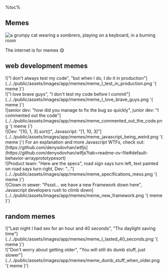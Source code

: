 %toc%

<article>

# Memes

![a grumpy cat wearing a sombrero, playing on a keyboard, in a burning room](../../public/assets/images/app/memes/banner.png '{ banner }')

The internet is for memes 😋

## web development memes

<div className="grid">
    <div>
        !["I don't always test my code", "but when I do, I do it in production"](../../public/assets/images/app/memes/meme_I_test_in_production.png '{ meme }')
    </div>
    <div>
        !["I love brave guys", "I don't test my code before I commit"](../../public/assets/images/app/memes/meme_I_love_brave_guys.png '{ meme }')
    </div>
    <div>
        ![senior dev: "how did you manage to fix the bug so quickly", junior dev: "I commented out the code"](../../public/assets/images/app/memes/meme_commented_out_the_code.png '{ meme }')
    </div>
    <div>
        ![Dev: "[10, 1, 3].sort()", Javascript: "[1, 10, 3]"](../../public/assets/images/app/memes/meme_javascript_being_weird.png '{ meme }')
        For an explanation and more Javascript WTFs, check out: [https://github.com/denysdovhan/wtfjs](https://github.com/denysdovhan/wtfjs?tab=readme-ov-file#default-behavior-arrayprototypesort)
    </div>
    <div>
        ![Product team: "Here are the specs", road sign says turn left, text painted on road says turn right, Dev: "..."](../../public/assets/images/app/memes/meme_specifications_mess.png '{ meme }')
    </div>
    <div>
        ![Clown in sewer: "Pssst... we have a new Framework down here", Javascript developers rush to climb down](../../public/assets/images/app/memes/meme_new_framework.png '{ meme }')
    </div>
</div>

## random memes

<div className="grid">
    <div>
        !["Last night I had sex for an hour and 40 seconds", "Thx daylight saving time"](../../public/assets/images/app/memes/meme_I_lasted_40_seconds.png '{ meme }')
    </div>
    <div>
        !["Don't worry about getting older", "You will still do dumb stuff, just slower"](../../public/assets/images/app/memes/meme_dumb_stuff_when_older.png '{ meme }')
    </div>
</div>

</article>
